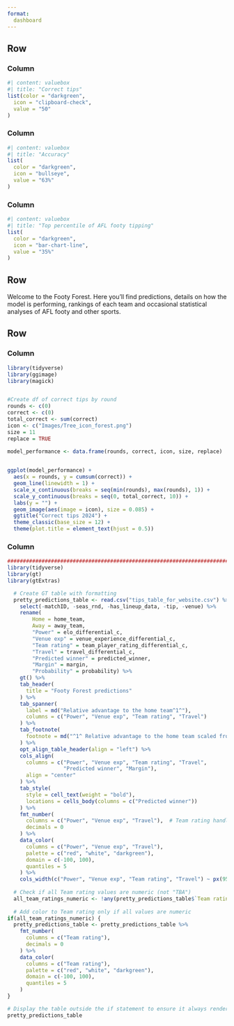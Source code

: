 ```yaml
---
format: 
  dashboard
---
```



## Row {height="30%"}

### Column

```r
#| content: valuebox
#| title: "Correct tips"
list(color = "darkgreen",
  icon = "clipboard-check",
  value = "50"
)

```

### Column

```r
#| content: valuebox
#| title: "Accuracy"
list(
  color = "darkgreen",
  icon = "bullseye", 
  value = "63%"
)

```

### Column

```r
#| content: valuebox
#| title: "Top percentile of AFL footy tipping"
list(
  color = "darkgreen",
  icon = "bar-chart-line", 
  value = "35%"
)

```

## Row {height="10%"}

Welcome to the Footy Forest. Here you'll find predictions, details on how the model is performing, rankings of each team and occasional statistical analyses of AFL footy and other sports.

## Row {height="60%"}

### Column

```r
library(tidyverse)
library(ggimage)
library(magick)


#Create df of correct tips by round
rounds <- c(0)
correct <- c(0)
total_correct <- sum(correct)
icon <- c("Images/Tree_icon_forest.png")
size = 11 
replace = TRUE

model_performance <- data.frame(rounds, correct, icon, size, replace)
  

ggplot(model_performance) +
  aes(x = rounds, y = cumsum(correct)) +
  geom_line(linewidth = 1) +
  scale_x_continuous(breaks = seq(min(rounds), max(rounds), 1)) +
  scale_y_continuous(breaks = seq(0, total_correct, 10)) +
  labs(y = "") +
  geom_image(aes(image = icon), size = 0.085) +
  ggtitle("Correct tips 2024") +
  theme_classic(base_size = 12) +
  theme(plot.title = element_text(hjust = 0.5))

```

### Column

```r
########################################################################
library(tidyverse)
library(gt)
library(gtExtras)

  # Create GT table with formatting
  pretty_predictions_table <- read.csv("tips_table_for_website.csv") %>%
    select(-matchID, -seas_rnd, -has_lineup_data, -tip, -venue) %>%
    rename(
        Home = home_team, 
        Away = away_team, 
        "Power" = elo_differential_c, 
        "Venue exp" = venue_experience_differential_c, 
        "Team rating" = team_player_rating_differential_c, 
        "Travel" = travel_differential_c, 
        "Predicted winner" = predicted_winner,
        "Margin" = margin,
        "Probability" = probability) %>%
    gt() %>% 
    tab_header( 
      title = "Footy Forest predictions"
    ) %>% 
    tab_spanner(
      label = md("Relative advantage to the home team^1^"),
      columns = c("Power", "Venue exp", "Team rating", "Travel")
    ) %>%
    tab_footnote(
      footnote = md("^1^ Relative advantage to the home team scaled from -100 to +100 www.footyforest.com")
    ) %>% 
    opt_align_table_header(align = "left") %>%
    cols_align(
      columns = c("Power", "Venue exp", "Team rating", "Travel", 
                  "Predicted winner", "Margin"),
      align = "center"
    ) %>% 
    tab_style(
      style = cell_text(weight = "bold"), 
      locations = cells_body(columns = c("Predicted winner"))
    ) %>%
    fmt_number(
      columns = c("Power", "Venue exp", "Travel"),  # Team rating handled separately
      decimals = 0
    ) %>%
    data_color(
      columns = c("Power", "Venue exp", "Travel"),  
      palette = c("red", "white", "darkgreen"),
      domain = c(-100, 100), 
      quantiles = 5 
    ) %>% 
    cols_width(c("Power", "Venue exp", "Team rating", "Travel") ~ px(95))
  
  # Check if all Team rating values are numeric (not "TBA")
  all_team_ratings_numeric <- !any(pretty_predictions_table$`Team rating` == "TBA")
  
  # Add color to Team rating only if all values are numeric
if(all_team_ratings_numeric) {
  pretty_predictions_table <- pretty_predictions_table %>%
    fmt_number(
      columns = c("Team rating"),
      decimals = 0
    ) %>%
    data_color(
      columns = c("Team rating"),  
      palette = c("red", "white", "darkgreen"),
      domain = c(-100, 100), 
      quantiles = 5 
    )
}

# Display the table outside the if statement to ensure it always renders
pretty_predictions_table

```